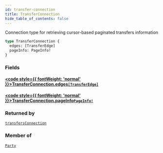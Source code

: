 ```yaml
---
id: transfer-connection
title: TransferConnection
hide_table_of_contents: false
---
```








Connection type for retrieving cursor-based paginated transfers information

```graphql
type TransferConnection {
  edges: [TransferEdge]
  pageInfo: PageInfo!
}
```


### Fields

#### [<code style={{ fontWeight: 'normal' }}>TransferConnection.<b>edges</b></code>](#)<Bullet />[`[TransferEdge]`](/testnet/api/graphql/objects/transfer-edge) <Badge class="secondary" text="list"/> <Badge class="secondary" text="object"/>
> 
> 

#### [<code style={{ fontWeight: 'normal' }}>TransferConnection.<b>pageInfo</b></code>](#)<Bullet />[`PageInfo!`](/testnet/api/graphql/objects/page-info) <Badge class="secondary" text="non-null"/> <Badge class="secondary" text="object"/>
> 
> 



### Returned by

[`transfersConnection`](/testnet/api/graphql/queries/transfers-connection)  <Badge class="secondary" text="query"/>

### Member of

[`Party`](/testnet/api/graphql/objects/party)  <Badge class="secondary" text="object"/>




